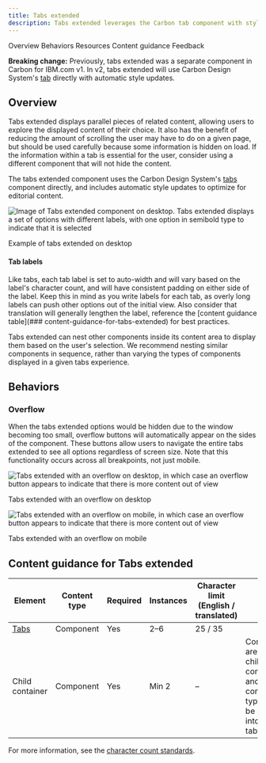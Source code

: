 ```yaml
---
title: Tabs extended
description: Tabs extended leverages the Carbon tab component with style updates to better organize editorial content.
---
```



<ComponentDescription name="Tabs extended" type="ui" />

<AnchorLinks>
  <AnchorLink>Overview</AnchorLink>
  <AnchorLink>Behaviors</AnchorLink>
  <AnchorLink>Resources</AnchorLink>
  <AnchorLink>Content guidance</AnchorLink>
  <AnchorLink>Feedback</AnchorLink>
</AnchorLinks>

<InlineNotification>

**Breaking change:** Previously, tabs extended was a separate component in Carbon for IBM.com v1. In v2, tabs extended will use Carbon Design System's [tab](https://carbondesignsystem.com/components/tabs/usage/) directly with automatic style updates.

</InlineNotification>

## Overview

Tabs extended displays parallel pieces of related content, allowing users to explore the displayed content of their choice. It also has the benefit of reducing the amount of scrolling the user may have to do on a given page, but should be used carefully because some information is hidden on load. If the information within a tab is essential for the user, consider using a different component that will not hide the content.

The tabs extended component uses the Carbon Design System's [tabs](https://carbondesignsystem.com/components/tabs/usage/) component directly, and includes automatic style updates to optimize for editorial content.

<Row>
<Column colMd={8} colLg={8}>

![Image of Tabs extended component on desktop. Tabs extended displays a set of options with different labels, with one option in semibold type to indicate that it is selected](../../images/component/tabs-extended/tabs-extended-overview-01.png)

<Caption>Example of tabs extended on desktop</Caption>

</Column>
</Row>

#### Tab labels

Like tabs, each tab label is set to auto-width and will vary based on the label's character count, and will have consistent padding on either side of the label. Keep this in mind as you write labels for each tab, as overly long labels can push other options out of the initial view. Also consider that translation will generally lengthen the label, reference the [content guidance table](### content-guidance-for-tabs-extended) for best practices.

Tabs extended can nest other components inside its content area to display them based on the user's selection. We recommend nesting similar components in sequence, rather than varying the types of components displayed in a given tabs experience.

## Behaviors

### Overflow

When the tabs extended options would be hidden due to the window becoming too small, overflow buttons will automatically appear on the sides of the component. These buttons allow users to navigate the entire tabs extended to see all options regardless of screen size. Note that this functionality occurs across all breakpoints, not just mobile.

<Row>

<Column colMd={8} colLg={8}>

![Tabs extended with an overflow on desktop, in which case an overflow button appears to indicate that there is more content out of view](../../images/component/tabs-extended/tabs-extended-behavior-01.png)

<Caption>Tabs extended with an overflow on desktop</Caption>

</Column>

<Column colMd={4} colLg={4}>

![Tabs extended with an overflow on mobile, in which case an overflow button appears to indicate that there is more content out of view](../../images/component/tabs-extended/tabs-extended-behavior-02.png)

<Caption>Tabs extended with an overflow on mobile</Caption>

</Column>

</Row>

<ResourceLinks name="Tabs extended" type="ui" />

## Content guidance for Tabs extended

| Element                                                                                                                | Content type | Required | Instances | Character limit <br/>(English / translated) | Notes                                                                                         |
| ---------------------------------------------------------------------------------------------------------------------- | ------------ | -------- | --------- | ------------------------------------------- | --------------------------------------------------------------------------------------------- |
| <a href="https://www.carbondesignsystem.com/components/tabs/usage/" target="_blank" rel="noopener noreferrer">Tabs</a> | Component    | Yes      | 2–6       | 25 / 35                                     |                                                                                               |
| Child container                                                                                                        | Component    | Yes      | Min 2     | –                                           | Container areas that child components and other content types can be passed into (1 per tab). |

For more information, see the [character count standards](https://www.ibm.com/standards/carbon/guidelines/content#character-count-standards).

<ComponentFooter name="Tabs extended" type="ui" />
